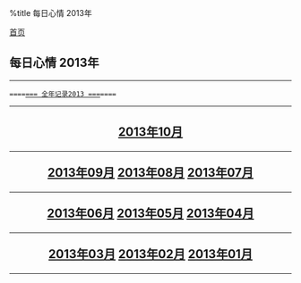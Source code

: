 %title 每日心情 2013年

[[../../index|首页]]
==每日心情 2013年==
----
 ====[[all|===  全年记录2013  ===]]====
----
<center>
<h2>
[[10/index|2013年10月]]
----
[[09/index|2013年09月]]
[[08/index|2013年08月]]
[[07/index|2013年07月]]
----
[[06/index|2013年06月]]
[[05/index|2013年05月]]
[[04/index|2013年04月]]
----
[[03/index|2013年03月]]
[[02/index|2013年02月]]
[[01/index|2013年01月]]
</h2>
</center>
----
